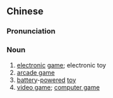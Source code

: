 ==Chinese==
{{zh-forms|s=电玩}}

===Pronunciation===
{{zh-pron
|m=diànwán
|c=din6 wun6
|cat=n
}}

===Noun===
{{zh-noun}}

# [[electronic]] [[game]]; electronic toy
# [[arcade game]]
# [[battery]]-[[powered]] [[toy]]
# [[video game]]; [[computer game]]